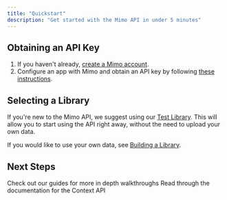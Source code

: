 ```yaml
---
title: "Quickstart"
description: "Get started with the Mimo API in under 5 minutes"
---
```

## Obtaining an API Key
1. If you haven't already, [create a Mimo account](https://mimo.team).
2. Configure an app with Mimo and obtain an API key by following [these instructions](/api-reference/overview/authentication).

## Selecting a Library
If you're new to the Mimo API, we suggest using our [Test Library](documentation/data/test-library). This will allow you to start using the API right away, without the need to upload your own data.

If you would like to use your own data, see [Building a Library](/documentation/data/building-a-library).

## Next Steps
<CardGroup cols={2}>
  <Card title="Guides" icon="map" iconType="duotone" href="/documentation/guides">
    Check out our guides for more in depth walkthroughs
  </Card>
  <Card title="Context API" icon="square-terminal" iconType="duotone" href="/api-reference/endpoints/context">
    Read through the documentation for the Context API
  </Card>
</CardGroup>